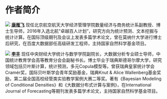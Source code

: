 # 作者简介 {#author .unnumbered}


![](yanfei.png) [**康雁飞**](https://yanfei.site) 现任北京航空航天大学经济管理学院数量经济与商务统计系副教授、博士生导师，2016年入选北航“卓越百人计划”，研究方向为统计预测、文本挖掘与统计计算。在国际顶级期刊及会议上发表多篇学术论文，曾在莫纳什大学进行博士后研究，在百度大数据部任高级研发工程师，主持国家自然科学基金项目。

![](feng.png) [**李丰**](https://feng.li) 现任中央财经大学统计与数学学院副院长，大数据分析专业硕士导师，中国统计教育学会高等教育分会会副秘书长。博士毕业于瑞典斯德哥尔摩大学，研究领域包括贝叶斯计算，统计预测，多元Copula模型等。曾获瑞典皇家统计学会Cramér奖，国际贝叶斯学会青年奖励基金，瑞典Knut & Alice Wallenberg基金奖励，第二届全国高校经管类实验教学案例大赛二等奖。著有《Bayesian Modeling of Conditional Densities》和《大数据分布式计算与案例》，在International Journal of Forecasting等期刊发表多篇学术论文，主持国家自然科学基金项目。
